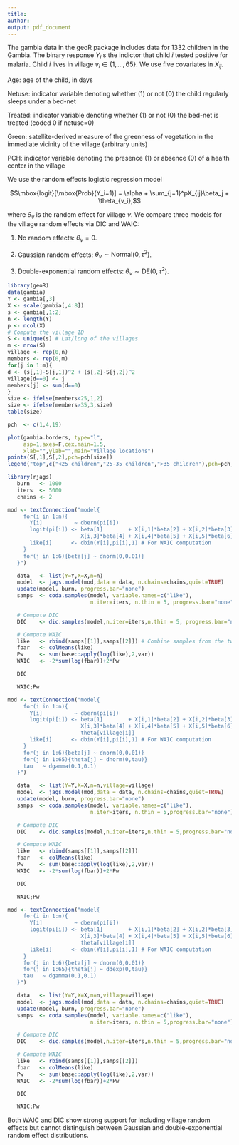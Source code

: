 ```yaml
---
title: 
author: 
output: pdf_document
---
```


\section{Model selection for the Gambia data}


The gambia data in the geoR package includes data for 1332 children in the Gambia. The binary response $Y_i$ s the indictor that child $i$ tested positive for malaria. Child $i$ lives in village $v_i\in \{1,…,65\}$. We use five covariates in $X_{ij}$.

Age: age of the child, in days

Netuse: indicator variable denoting whether (1) or not (0) the child regularly sleeps under a bed-net

Treated: indicator variable denoting whether (1) or not (0) the bed-net is treated (coded 0 if netuse=0)

Green: satellite-derived measure of the greenness of vegetation in the immediate vicinity of the village (arbitrary units)

PCH: indicator variable denoting the presence (1) or absence (0) of a health center in the village

We use the random effects logistic regression model

$$\mbox{logit}[\mbox{Prob}(Y_i=1)] = \alpha + \sum_{j=1}^pX_{ij}\beta_j + \theta_{v_i},$$

where  $\theta_v$ is the random effect for village $v$.  We compare three models for the village random effects via DIC and WAIC:

1. No random effects: $\theta_v=0$.

2. Gaussian random effects: $\theta_v\sim\mbox{Normal}(0,\tau^2)$.

3. Double-exponential random effects: $\theta_v\sim\mbox{DE}(0,\tau^2)$. 

\section{Load the data}

```r
library(geoR)
data(gambia)
Y <- gambia[,3]
X <- scale(gambia[,4:8])
s <- gambia[,1:2]
n <- length(Y)
p <- ncol(X)
# Compute the village ID
S <- unique(s) # Lat/long of the villages
m <- nrow(S)
village <- rep(0,n)
members <- rep(0,m)
for(j in 1:m){
d <- (s[,1]-S[j,1])^2 + (s[,2]-S[j,2])^2
village[d==0] <- j
members[j] <- sum(d==0)
}
size <- ifelse(members<25,1,2)
size <- ifelse(members>35,3,size)
table(size)

```


```r
pch  <- c(1,4,19) 

plot(gambia.borders, type="l", 
     asp=1,axes=F,cex.main=1.5,
     xlab="",ylab="",main="Village locations")
points(S[,1],S[,2],pch=pch[size])
legend("top",c("<25 children","25-35 children",">35 children"),pch=pch,cex=1.5,bty="n")
```

\section{Prep for JAGS}
```r
library(rjags)
   burn   <- 1000
   iters  <- 5000
   chains <- 2 
```

\section{Model 1: No random effects}

```r
mod <- textConnection("model{
     for(i in 1:n){
       Y[i]          ~ dbern(pi[i])
       logit(pi[i]) <- beta[1]        + X[i,1]*beta[2] + X[i,2]*beta[3] + 
                       X[i,3]*beta[4] + X[i,4]*beta[5] + X[i,5]*beta[6]
       like[i]      <- dbin(Y[i],pi[i],1) # For WAIC computation
     }
     for(j in 1:6){beta[j] ~ dnorm(0,0.01)}
   }")

   data   <- list(Y=Y,X=X,n=n)
   model  <- jags.model(mod,data = data, n.chains=chains,quiet=TRUE)
   update(model, burn, progress.bar="none")
   samps  <- coda.samples(model, variable.names=c("like"), 
                          n.iter=iters, n.thin = 5, progress.bar="none")

   # Compute DIC
   DIC    <- dic.samples(model,n.iter=iters,n.thin = 5, progress.bar="none")

   # Compute WAIC
   like   <- rbind(samps[[1]],samps[[2]]) # Combine samples from the two chains
   fbar   <- colMeans(like)
   Pw     <- sum(base::apply(log(like),2,var))
   WAIC   <- -2*sum(log(fbar))+2*Pw

   DIC
```

```r
   WAIC;Pw
```

\section{Model 2: Gaussian random effects}
```r
mod <- textConnection("model{
     for(i in 1:n){
       Y[i]          ~ dbern(pi[i])
       logit(pi[i]) <- beta[1]        + X[i,1]*beta[2] + X[i,2]*beta[3] + 
                       X[i,3]*beta[4] + X[i,4]*beta[5] + X[i,5]*beta[6] + 
                       theta[village[i]]
       like[i]      <- dbin(Y[i],pi[i],1) # For WAIC computation
     }
     for(j in 1:6){beta[j] ~ dnorm(0,0.01)}
     for(j in 1:65){theta[j] ~ dnorm(0,tau)}
     tau   ~ dgamma(0.1,0.1)
   }")

   data   <- list(Y=Y,X=X,n=n,village=village)
   model  <- jags.model(mod,data = data, n.chains=chains,quiet=TRUE)
   update(model, burn, progress.bar="none")
   samps  <- coda.samples(model, variable.names=c("like"), 
                          n.iter=iters, n.thin = 5,progress.bar="none")

   # Compute DIC
   DIC    <- dic.samples(model,n.iter=iters,n.thin = 5,progress.bar="none")

   # Compute WAIC
   like   <- rbind(samps[[1]],samps[[2]])
   fbar   <- colMeans(like)
   Pw     <- sum(base::apply(log(like),2,var))
   WAIC   <- -2*sum(log(fbar))+2*Pw

   DIC

```
```r
   WAIC;Pw
```

\section{Model 3: Double-exponential random effects}

```r
mod <- textConnection("model{
     for(i in 1:n){
       Y[i]          ~ dbern(pi[i])
       logit(pi[i]) <- beta[1]        + X[i,1]*beta[2] + X[i,2]*beta[3] + 
                       X[i,3]*beta[4] + X[i,4]*beta[5] + X[i,5]*beta[6] + 
                       theta[village[i]]
       like[i]      <- dbin(Y[i],pi[i],1) # For WAIC computation
     }
     for(j in 1:6){beta[j] ~ dnorm(0,0.01)}
     for(j in 1:65){theta[j] ~ ddexp(0,tau)}
     tau   ~ dgamma(0.1,0.1)
   }")

   data   <- list(Y=Y,X=X,n=n,village=village)
   model  <- jags.model(mod,data = data, n.chains=chains,quiet=TRUE)
   update(model, burn, progress.bar="none")
   samps  <- coda.samples(model, variable.names=c("like"), 
                          n.iter=iters, n.thin = 5,progress.bar="none")

   # Compute DIC
   DIC    <- dic.samples(model,n.iter=iters,n.thin = 5,progress.bar="none")

   # Compute WAIC
   like   <- rbind(samps[[1]],samps[[2]])
   fbar   <- colMeans(like)
   Pw     <- sum(base::apply(log(like),2,var))
   WAIC   <- -2*sum(log(fbar))+2*Pw

   DIC
```

```r
   WAIC;Pw
```

\textbf{Summary:} Both WAIC and DIC show strong support for including village random effects but cannot distinguish between Gaussian and double-exponential random effect distributions.